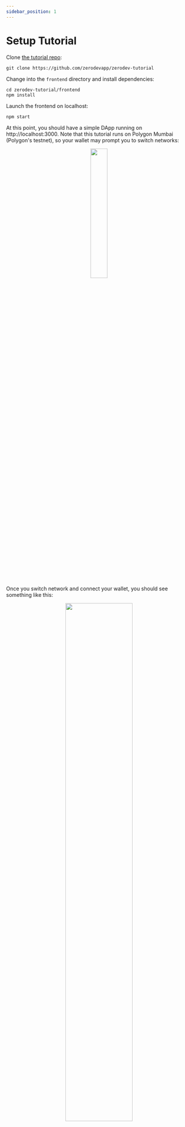 ```yaml
---
sidebar_position: 1
---
```


# Setup Tutorial

Clone [the tutorial repo](https://github.com/zerodevapp/zerodev-tutorial):

```
git clone https://github.com/zerodevapp/zerodev-tutorial
```

Change into the `frontend` directory and install dependencies:

```
cd zerodev-tutorial/frontend
npm install
```

Launch the frontend on localhost:

```
npm start
```

At this point, you should have a simple DApp running on http://localhost:3000.  Note that this tutorial runs on Polygon Mumbai (Polygon's testnet), so your wallet may prompt you to switch networks:

<p align="center">
  <img src="/img/metamask_connect_to_mumbai.png" width="30%" />
</p>

Once you switch network and connect your wallet, you should see something like this:

<p align="center">
  <img src="/img/tutorial_dapp_screenshot_1.png" width="60%" />
</p>

Let's claim some tokens!  Click the claim button.

Unfortunately, unless you happen to own some MATIC on Mumbai (which is the equivalent of ETH for Ethereum), you won't be able to send the transaction.  If this was a real application, your user would have to spend money to buy some gas at this point.

To recap, before your user could use your DApp, they had to:

- Download and install MetaMask
- Switch network if the app is built on a non-ETH chain (e.g. Polygon)
- Get some ETH (or MATIC in this case) in order to pay gas

A regular Web2 user would mostly likely have given up at some point.  Wouldn't it be MUCH better if we can do without these extra steps, so your users can just focus on USING your app?

Read on to see how ZeroDev enables you to do just that.